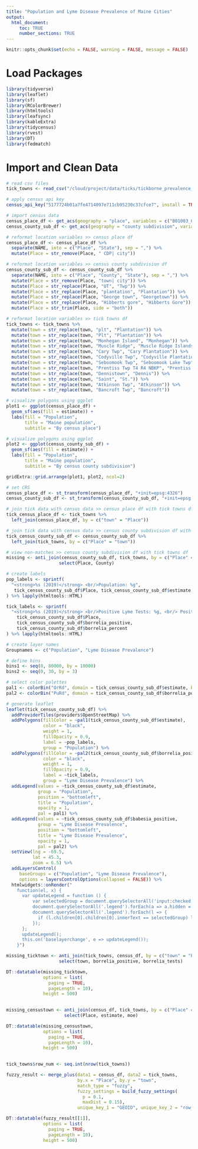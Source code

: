 ```yaml
---
title: "Population and Lyme Disease Prevalence of Maine Cities"
output: 
  html_document:
     toc: TRUE
     number_sections: TRUE
---
```


```r
knitr::opts_chunk$set(echo = FALSE, warning = FALSE, message = FALSE)
```

# Load Packages

```r

library(tidyverse) 
library(leaflet) 
library(sf) 
library(RColorBrewer) 
library(htmltools) 
library(leafsync) 
library(kableExtra) 
library(tidycensus)
library(rvest)
library(DT)
library(fedmatch)

```

# Import and Clean Data

```r

# read csv files
tick_towns <- read_csv("/cloud/project/data/ticks/tickborne_prevalence_town.csv")

# apply census api key
census_api_key("5177724b01a7fe4714097e711cb95230c37cfce7", install = TRUE, overwrite = TRUE)

# import census data
census_place_df <- get_acs(geography = "place", variables = c("B01003_001E"), state = "ME", geometry = TRUE)
census_county_sub_df <- get_acs(geography = "county subdivision", variables = c("B01003_001E"), state = "ME", geometry = TRUE)

```


```r

# reformat location variables >> census place df
census_place_df <- census_place_df %>%
  separate(NAME, into = c("Place", "State"), sep = ",") %>%
  mutate(Place = str_remove(Place, " CDP| city"))

# reformat location variables >> census county subdivision df
census_county_sub_df <- census_county_sub_df %>%
  separate(NAME, into = c("Place", "County", "State"), sep = ",") %>%
  mutate(Place = str_remove(Place, "town| city")) %>%
  mutate(Place = str_replace(Place, "UT", "Twp")) %>%
  mutate(Place = str_replace(Place, "plantation", "Plantation")) %>%
  mutate(Place = str_replace(Place, "George town", "Georgetown")) %>%
  mutate(Place = str_replace(Place, "Hibberts gore", "Hibberts Gore")) %>%
  mutate(Place = str_trim(Place, side = "both"))

# reformat location variables >> tick towns df
tick_towns <- tick_towns %>%
  mutate(town = str_replace(town, "plt", "Plantation")) %>%
  mutate(town = str_replace(town, "Plt", "Plantation")) %>%
  mutate(town = str_replace(town, "Monhegan Island", "Monhegan")) %>%
  mutate(town = str_replace(town, "Muscle Ridge", "Muscle Ridge Islands")) %>%
  mutate(town = str_replace(town, "Cary Twp", "Cary Plantation")) %>%
  mutate(town = str_replace(town, "Codyville Twp", "Codyville Plantation")) %>%
  mutate(town = str_replace(town, "Seboomook Twp", "Seboomook Lake Twp")) %>%
  mutate(town = str_replace(town, "Prentiss Twp T4 R4 NBKP", "Prentiss Twp")) %>%
  mutate(town = str_replace(town, "Dennistown", "Dennis")) %>%
  mutate(town = str_replace(town, "Saint", "St.")) %>%
  mutate(town = str_replace(town, "Atkinson Twp", "Atkinson")) %>%
  mutate(town = str_replace(town, "Bancroft Twp", "Bancroft")) 
```

```r

# visualize polygons using ggplot
plot1 <- ggplot(census_place_df) +
  geom_sf(aes(fill = estimate)) +
  labs(fill = "Population",
       title = "Maine population",
       subtitle = "By census place")

# visualize polygons using ggplot
plot2 <- ggplot(census_county_sub_df) +
  geom_sf(aes(fill = estimate)) +
  labs(fill = "Population",
       title = "Maine population",
       subtitle = "By census county subdivision") 

gridExtra::grid.arrange(plot1, plot2, ncol=2)

```

```r

# set CRS
census_place_df <- st_transform(census_place_df, "+init=epsg:4326")
census_county_sub_df <- st_transform(census_county_sub_df, "+init=epsg:4326")

# join tick data with census data >> census place df with tick towns df
tick_census_place_df <- tick_towns %>%
  left_join(census_place_df, by = c("town" = "Place"))

# join tick data with census data >> census county subdivision df with tick towns df
tick_census_county_sub_df <- census_county_sub_df %>%
  left_join(tick_towns, by = c("Place" = "town"))

# view non-matches >> census county subdivision df with tick towns df
missing <- anti_join(census_county_sub_df, tick_towns, by = c("Place" = "town")) %>%
                    select(Place, County)

```

```r

# create labels
pop_labels <- sprintf(
  "<strong>%s (2019)</strong> <br/>Population: %g",
   tick_census_county_sub_df$Place, tick_census_county_sub_df$estimate
) %>% lapply(htmltools::HTML)

tick_labels <- sprintf(
  "<strong>%s (2019)</strong> <br/>Positive Lyme Tests: %g, <br/> Positivity Rate: %s",
    tick_census_county_sub_df$Place, 
    tick_census_county_sub_df$borrelia_positive, 
    tick_census_county_sub_df$borrelia_percent
) %>% lapply(htmltools::HTML)

# create layer names
Groupnames <- c("Population", "Lyme Disease Prevalence")

# define bins
bins1 <- seq(0, 80000, by = 10000)
bins2 <- seq(0, 30, by = 3)

# select color palettes
pal1 <- colorBin("OrRd", domain = tick_census_county_sub_df$estimate, bins = bins1)
pal2 <- colorBin("PuRd", domain = tick_census_county_sub_df$borrelia_positive, bins = bins2)

# generate leaflet
leaflet(tick_census_county_sub_df) %>%
  addProviderTiles(providers$OpenStreetMap) %>%
  addPolygons(fillColor = ~pal1(tick_census_county_sub_df$estimate),
              color = "black",
              weight = 1,
              fillOpacity = 0.9,
              label = ~pop_labels,
              group = "Population") %>%
  addPolygons(fillColor = ~pal2(tick_census_county_sub_df$borrelia_positive),
              color = "black",
              weight = 1,
              fillOpacity = 0.9,
              label = ~tick_labels,
              group = "Lyme Disease Prevalence") %>%
  addLegend(values = ~tick_census_county_sub_df$estimate, 
            group = "Population", 
            position = "bottomleft", 
            title = "Population",
            opacity = 1,
            pal = pal1) %>%
  addLegend(values = ~tick_census_county_sub_df$babesia_positive, 
            group = "Lyme Disease Prevalence", 
            position = "bottomleft", 
            title = "Lyme Disease Prevalence",
            opacity = 1,
            pal = pal2) %>%
  setView(lng = -69.5, 
          lat = 45.3, 
          zoom = 6.5) %>%
  addLayersControl(
     baseGroups = c("Population", "Lyme Disease Prevalence"),
     options = layersControlOptions(collapsed = FALSE)) %>%
  htmlwidgets::onRender("
    function(el, x) {
      var updateLegend = function () {
          var selectedGroup = document.querySelectorAll('input:checked')[0].nextSibling.innerText.substr(1);
          document.querySelectorAll('.legend').forEach(a => a.hidden = true);
          document.querySelectorAll('.legend').forEach(l => {
            if (l.children[0].children[0].innerText == selectedGroup) l.hidden = false;
          });
      };
      updateLegend();
      this.on('baselayerchange', e => updateLegend());
    }")

```


```r

missing_ticktown <- anti_join(tick_towns, census_df, by = c("town" = "Place")) %>%
                    select(town, borrelia_positive, borrelia_tests)

DT::datatable(missing_ticktown,
              options = list(
                paging = TRUE,
                pageLength = 10),
              height = 500)
              
```


```r

missing_censustown <- anti_join(census_df, tick_towns, by = c("Place" = "town")) %>%
                      select(Place, estimate, moe)

DT::datatable(missing_censustown,
              options = list(
                paging = TRUE,
                pageLength = 10),
              height = 500)
              
```

```r

tick_towns$row_num <- seq.int(nrow(tick_towns)) 

fuzzy_result <- merge_plus(data1 = census_df, data2 = tick_towns,
                           by.x = "Place", by.y = "town",
                           match_type = "fuzzy",
                           fuzzy_settings = build_fuzzy_settings(
                             p = 0.1,
                             maxDist = 0.15),
                           unique_key_1 = "GEOID", unique_key_2 = "row_num")

DT::datatable(fuzzy_result[[1]],
              options = list(
                paging = TRUE,
                pageLength = 10),
              height = 500)
              
```
